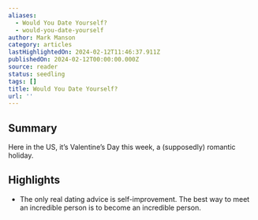 ```yaml
---
aliases:
  - Would You Date Yourself?
  - would-you-date-yourself
author: Mark Manson
category: articles
lastHighlightedOn: 2024-02-12T11:46:37.911Z
publishedOn: 2024-02-12T00:00:00.000Z
source: reader
status: seedling
tags: []
title: Would You Date Yourself?
url: ''
---
```

## Summary

Here in the US, it’s Valentine’s Day this week, a (supposedly) romantic holiday.

## Highlights

- The only real dating advice is self-improvement. The best way to meet an incredible person is to become an incredible person.
